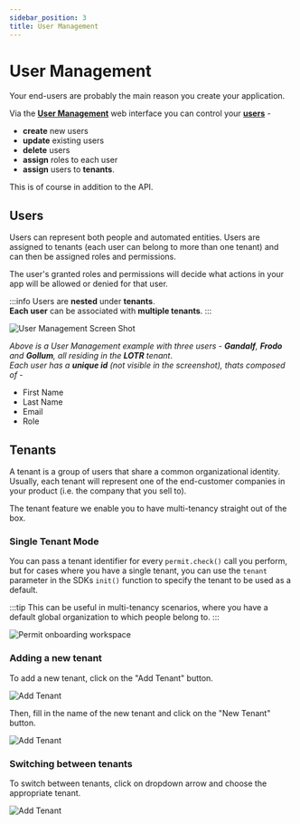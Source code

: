 ```yaml
---
sidebar_position: 3
title: User Management
---
```


# User Management

Your end-users are probably the main reason you create your application.

Via the **[User Management](https://app.permit.io/user-management)** web interface you can control your **[users](/features/user-management#users)** - 

- **create** new users 
- **update** existing users
- **delete** users
- **assign** roles to each user
- **assign** users to **tenants**.

This is of course in addition to the API.

## Users

Users can represent both people and automated entities. Users are assigned to tenants (each user can belong to more than one tenant) 
and can then be assigned roles and permissions. 

The user's granted roles and permissions will decide what actions in your app will be allowed or denied for that user.

:::info 
Users are **nested** under **tenants**. <br/>
**Each user** can be associated with **multiple tenants**.
:::

![User Management Screen Shot](/img/screenshots/user-management.png)

_Above is a User Management example with three users - **Gandalf**, **Frodo** and **Gollum**, all residing in the **LOTR** tenant_. <br/>
_Each user has a **unique id** (not visible in the screenshot), thats composed of_ - 

- First Name
- Last Name
- Email
- Role

## Tenants

A tenant is a group of users that share a common organizational identity.
Usually, each tenant will represent one of the end-customer companies in your product (i.e. the company that you sell to).

The tenant feature we enable you to have multi-tenancy straight out of the box.

### Single Tenant Mode

You can pass a tenant identifier for every `permit.check()` call you perform,
but for cases where you have a single tenant, you can use the `tenant` parameter in the SDKs `init()` function to specify the 
tenant to be used as a default.

:::tip
This can be useful in multi-tenancy scenarios, where you have a default global organization to which people belong to.
:::

![Permit onboarding workspace](/img/screenshots/hierarchy-tenants.png)

### Adding a new tenant

To add a new tenant, click on the "Add Tenant" button.

![Add Tenant](/img/screenshots/add-tenant-1.png)

Then, fill in the name of the new tenant and click on the "New Tenant" button.

![Add Tenant](/img/screenshots/add-tenant-2.png)

### Switching between tenants
To switch between tenants, click on dropdown arrow and choose the appropriate tenant.

![Add Tenant](/img/screenshots/switch-tenants.png)
